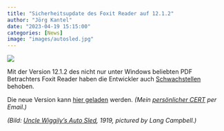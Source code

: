 ```yaml
---
title: "Sicherheitsupdate des Foxit Reader auf 12.1.2"
author: "Jörg Kantel"
date: "2023-04-19 15:15:00"
categories: [News]
image: "images/autosled.jpg"
---
```


[![](images/autosled-b.jpg)](https://www.gutenberg.org/files/50405/50405-h/images/i-003a.jpg)

Mit der Version 12.1.2 des nicht nur unter Windows beliebten PDF Betrachters Foxit Reader haben die Entwickler auch [Schwachstellen](https://www.foxit.com/support/security-bulletins.html) behoben.

Die neue Version kann [hier geladen](https://www.foxitsoftware.com/downloads/#Foxit-Reader/) werden. *(Mein [persönlicher CERT](http://www.gwdg.de/~mreiman1/) per Email.)*

*(Bild: [Uncle Wiggily's Auto Sled](https://www.gutenberg.org/files/50405/50405-h/50405-h.htm), 1919, pictured by Lang Campbell.)*